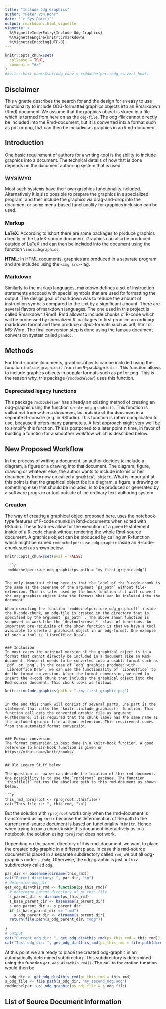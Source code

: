 ```yaml
---
title: "Include Odg Graphics"
author: "Peter von Rohr"
date: "`r Sys.Date()`"
output: rmarkdown::html_vignette
vignette: >
  %\VignetteIndexEntry{Include Odg Graphics}
  %\VignetteEngine{knitr::rmarkdown}
  %\VignetteEncoding{UTF-8}
---
```


```r
knitr::opts_chunk$set(
  collapse = TRUE,
  comment = "#>"
)
#knitr::knit_hooks$set(odg_conv = rmddochelper::odg_convert_hook)
```



## Disclaimer
This vignette describes the search for and the design for an easy to use functionality to include ODG-formatted graphics objects into an Rmarkdown (Rmd) document. We assume that the graphics object is stored in a file which is termed from here on as the `odg-file`. The odg-file cannot directly be included into the Rmd-document, but it is converted into a format such as pdf or png, that can then be included as graphics in an Rmd-document.


## Introduction
One basic requirement of authors for a writing-tool is the ability to include graphics into a document. The technical details of how that is done depends on the document authoring system that is used. 

### WYSIWYG
Most such systems have their own graphics functionality included. Alternatively it is also possible to prepare the graphics in a specialized program, and then include the graphics via drag-and-drop into the document or some menu-based functionality for graphics inclusion can be used. 


### Markup
__LaTeX__: According to lshort there are some packages to produce graphics directly in the LaTeX-source document. Graphics can also be produced outside of LaTeX and can then be included into the document using the function `\includegraphics`. 

__HTML__: In HTML documents, graphics are produced in a separate program and are included using the `<img src>`-tag.


### Markdown
Similarly to the markup languages, markdown defines a set of instruction statements encoded with special symbols that are used for formatting the output. The design goal of markdown was to reduce the amount of instruction symbols compared to the text by a significant amount. There are several flavors of markdown languages. The one used in this project is called Rmarkdown (Rmd). Rmd allows to include chunks of R-code which will be processed by specialized R-packages to first produce an ordinary markdown format and then produce output-formats such as pdf, html or MS-Word. The final conversion step is done using the famous document conversion system called `pandoc`. 


## Methods
For Rmd-source documents, graphics objects can be included using the function `include_graphics()` from the R-package `knitr`. This function allows to include graphics objects in popular formats such as pdf or png. This is the reason why, this package (`rmddochelper`) uses this function. 

### Deprecated legacy functions
This package `rmddochelper` has already an existing method of creating an odg-graphic using the function `create_odg_graphic()`. This function is called not from within a document, but outside of the document in a separate R-console (e.g. in RStudio). This function is rather complicated to use, because it offers many parameters. A first approach might very well be to simplify this function. This is postponed to a later point in time, in favor of building a function for a smoother workflow which is described below.


## New Proposed Workflow
In the process of writing a document, an author decides to include a diagram, a figure or a drawing into that document. The diagram, figure, drawing or whatever else, the author wants to include into his or her document is from now on called a `graphical object`. What is important at this point is that the graphical object (be it a diagram, a figure, a drawing or something else) that should be included, is to be produced or generated by a software program or tool outside of the ordinary text-authoring system. 


### Creation
The way of creating a graphical object proposed here, uses the notebook-type features of R-code chunks in Rmd-documents when edited with RStudio. These features allow for the execution of a given R-statement inside of a R-code chunk without rendering the whole Rmd-source document. A graphics object can be produced by calling an R-function which might be named `rmddochelper::use_odg_graphic` inside an R-code-chunk such as shown below.

```r
knitr::opts_chunk$set(eval = FALSE)
```

```
 ```r
 rmddochelper::use_odg_graphic(ps_path = "my_first_graphic.odg")
 ```
```

The only important thing here is that the label of the R-code-chunk is the same as the basename of the argument `ps_path` without file-extension. This is later used by the hook-function that will convert the odg-graphics object into the formats that can be included into the document. 

When executing the function `rmddochelper::use_odg_graphic()` inside the R-code-chunk, an odg-file is created in the directory that is specified by the argument `ps_path` . The above shown function is supposed to work like the `devtools::use_*` class of functions. An important pre-requisite of the shown function is that we have a tool available to create a graphical object in an odg-format. One example of such a tool is `LibreOffice Draw`. 


### Inclusion
In most cases the original version of the graphical object is in a format that cannot directly be included in a document like an Rmd-document. Hence it needs to be converted into a usable format such as `pdf` or `png`. In the case of `odg` graphics produced with `LibreOffice Draw`, we can use the functionality of `LibreOffice` to do the format conversion. After the format conversion, we need to insert the R-code chunk that includes the graphical object into the Rmd-source document. This chunk looks as follows

```
 ```r
 knitr::include_graphics(path = "./my_first_graphic.png")
 ```
```

In the end this chunk will consist of several parts. One part is the statement that calls the `knitr::include_graphics()` function. This function call gets the converted graphic file as argument. Furthermore, it is required that the chunk label has the same name as the included graphic file without extension. This requirement comes from the automated format conversion. 


### Format conversion
The format conversion is best done in a knitr-hook function. A good reference to knitr-hook function is given on https://yihui.name/knitr/hooks/. 


## Old Legacy Stuff below

The question is how we can decide the location of this rmd-document. One possibility is to use the `rprojroot` package. The function `thisfile()` returns the absolute path to this rmd-document as shown below.

```r
this_rmd_rprojroot <- rprojroot::thisfile()
cat("This file is: ", this_rmd, "\n")
```

But the solution with `rprojroot` works only when the rmd-document is transformed using `knitr` because the determination of the path to the current rmd-source document is based on functionality in `knitr`. Hence when trying to run a chunk inside this document interactively as in a notebook, the solution using `rprojroot` does not work.

Depending on the parent directory of this rmd-document, we want to place the created odg-graphic in a different place. In case this rmd-source document is placed in a separate subdirectory called `rmd`, we put all odg-graphics under `../odg`. Otherwise, the odg-graphic is just put in a subdirectory called `odg`. 

```r
par_dir <- basename(dirname(this_rmd))
cat("Parent directory: ", par_dir, "\n")
# determine odg_dir
get_odg_dir4this_rmd <- function(ps_this_rmd){
  # determine parent directory of ps_this_file
  s_parent_dir <- dirname(ps_this_rmd)
  s_base_parent_dir <- basename(s_parent_dir)
  s_odg_parent_dir <- s_parent_dir
  if (s_base_parent_dir == "rmd") 
    s_odg_parent_dir <- dirname(s_parent_dir)
  return(file.path(s_odg_parent_dir, "odg"))
  
}
# output
cat("Current odg_dir: ", get_odg_dir4this_rmd(ps_this_rmd = this_rmd))
cat("Test odg_dir: ", get_odg_dir4this_rmd(ps_this_rmd = file.path(dirname(this_rmd), "rmd", basename(this_rmd))))
```

At this point we are ready to place the created odg-graphic in an automatically determined subdirectory. This subdirectory is determined using the function `get_odg_dir4this_rmd()`. The call to the cration function would then be

```r
s_odg_dir <- get_odg_dir4this_rmd(ps_this_rmd = this_rmd)
s_odg_file <- file.path(s_odg_dir, "my_second_odg.odg")
rmddochelper::use_odg_graphic(ps_odg_file = s_odg_file)
```




## List of Source Document Information

     
